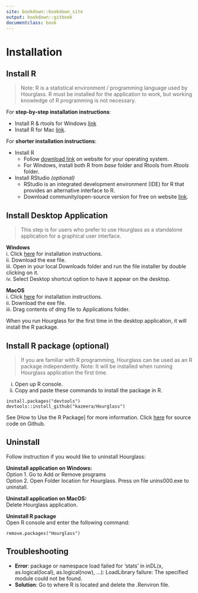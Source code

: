 ```yaml
---
site: bookdown::bookdown_site
output: bookdown::gitbook
documentclass: book
---
```

# Installation

## Install R
> Note: R is a statistical environment / programming language used by Hourglass. R must be installed for the application to work, but working knowledge of R programming is not necessary.

For **step-by-step installation instructions**:  

* Install R & rtools for Windows  [link](https://datag.org/resources/documents/spring-2018/37-de-barros-installing-r-on-windows/file)   
* Install R for Mac  [link](https://people.umass.edu/biep540w/pdf/HOW%20TO%20install%20R%20and%20R%20Studio%20MAC%20Users%20Fall%202020.pdf).  


For **shorter installation instructions**:  

* Install R
     * Follow [download link](https://cran.r-project.org/bin/) on website for your operating system. 
     * For Windows, install both R from _base_ folder and Rtools from _Rtools_ folder. 


* Install RStudio _(optional)_
     * RStudio is an integrated development environment (IDE) for R that provides an alternative interface to R.
     *  Download community/open-source version for free on website [link](https://rstudio.com/products/rstudio/download/#download).

## Install Desktop Application
> This step is for users who prefer to use Hourglass as a standalone application for a graphical user interface.

**Windows**  
i. Click [here](https://github.com/kazeera/Hourglass-interface) for installation instructions.  
ii. Download the exe file.  
iii. Open in your local Downloads folder and run the file installer by double clicking on it.  
iv. Select Desktop shortcut option to have it appear on the desktop.  
  
**MacOS**  
i. Click [here](https://github.com/kazeera/Hourglass-interface) for installation instructions.  
ii. Download the exe file.  
iii. Drag contents of dmg file to Applications folder.  
  
When you run Hourglass for the first time in the desktop application, it will install the R package.

## Install R package (optional)
> If you are familiar with R programming, Hourglass can be used as an R package independently. Note: It will be installed when running Hourglass application the first time.

i. Open up R console.
ii. Copy and paste these commands to install the package in R. 

```
install.packages("devtools")
devtools::install_github("kazeera/Hourglass")
```
See [How to Use the R Package] for more information.
Click [here](https://github.com/kazeera/Hourglass) for source code on Github.

## Uninstall

Follow instruction if you would like to uninstall Hourglass:

**Uninstall application on Windows:**  
Option 1. Go to Add or Remove programs  
Option 2. Open Folder location for Hourglass. Press on file unins000.exe to uninstall.  

**Uninstall application on MacOS:**  
Delete Hourglass application.  

**Uninstall R package**   
Open R console and enter the following command:
```
remove.packages("Hourglass")
```

## Troubleshooting

* **Error**: package or namespace load failed for 'stats' in inDL(x, as.logical(local), as.logical(now), ...):
LoadLibrary failure: The specified module could not be found.
* **Solution**: Go to where R is located and delete the .Renviron file.